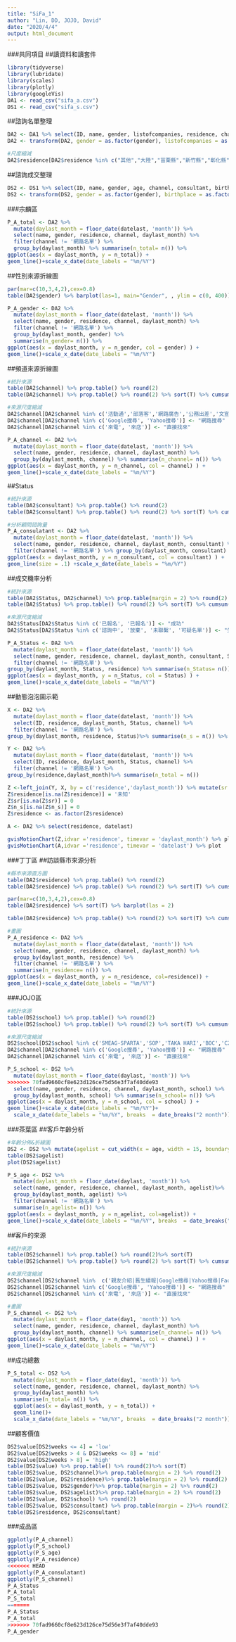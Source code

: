 ```yaml
---
title: "SiFa_1"
author: "Lin, DD, JOJO, David"
date: "2020/4/4"
output: html_document
---
```

###共同項目
##讀資料和讀套件
```r
library(tidyverse)
library(lubridate)
library(scales)
library(plotly)
library(googleVis)
DA1 <- read_csv("sifa_a.csv")
DS1 <- read_csv("sifa_s.csv")
```

##諮詢名單整理
```r
DA2 <- DA1 %>% select(ID, name, gender, listofcompanies, residence, channel, consultant, country, Status, referrals, datelast)
DA2 <- transform(DA2, gender = as.factor(gender), listofcompanies = as.factor(listofcompanies), consultant = as.factor(consultant), country = as.factor(country), referrals = as.factor(referrals))

#尺度縮減
DA2$residence[DA2$residence %in% c("其他","大陸","苗栗縣","新竹縣","彰化縣","南投縣","屏東縣","基隆市","雲林縣","嘉義縣","嘉義縣","宜蘭縣","花蓮縣","嘉義市","臺東縣")] <- "全部其他"
```

##諮詢成交整理
```r
DS2 <- DS1 %>% select(ID, name, gender, age, channel, consultant, birthplace, residence, marriage, area, school, daylast, day1, weeks)
DS2 <- transform(DS2, gender = as.factor(gender), birthplace = as.factor(birthplace), residence = as.factor(residence), consultant = as.factor(consultant), marriage = as.factor(marriage), area = as.factor(area))
```

###宗麟區

```r
P_A_total <- DA2 %>% 
  mutate(daylast_month = floor_date(datelast, 'month')) %>% 
  select(name, gender, residence, channel, daylast_month) %>% 
  filter(channel != '網路名單') %>%
  group_by(daylast_month) %>% summarise(n_total= n()) %>%
ggplot(aes(x = daylast_month, y = n_total)) +
geom_line()+scale_x_date(date_labels = "%m/%Y")
```

##性別來源折線圖
```r
par(mar=c(10,3,4,2),cex=0.8)
table(DA2$gender) %>% barplot(las=1, main="Gender", , ylim = c(0, 400))

P_A_gender <- DA2 %>% 
  mutate(daylast_month = floor_date(datelast, 'month')) %>% 
  select(name, gender, residence, channel, daylast_month) %>% 
  filter(channel != '網路名單') %>%
  group_by(daylast_month, gender) %>% 
  summarise(n_gender= n()) %>%
ggplot(aes(x = daylast_month, y = n_gender, col = gender) ) +
geom_line()+scale_x_date(date_labels = "%m/%Y")
```

##頻道來源折線圖
```r
#統計來源
table(DA2$channel) %>% prop.table() %>% round(2) 
table(DA2$channel) %>% prop.table() %>% round(2) %>% sort(T) %>% cumsum()

#來源尺度縮減
DA2$channel[DA2$channel %in% c('活動通','部落客','網路廣告','公務出差','文宣海報','企業合作', '遊學說明會','聯盟網','舊生轉介紹','其他')] <- "其它"
DA2$channel[DA2$channel %in% c('Google搜尋', 'Yahoo搜尋')] <- "網路搜尋"
DA2$channel[DA2$channel %in% c('來電', '來店')] <- "直接找來"

P_A_channel <- DA2 %>% 
  mutate(daylast_month = floor_date(datelast, 'month')) %>% 
  select(name, gender, residence, channel, daylast_month) %>% 
  group_by(daylast_month, channel) %>% summarise(n_channel= n()) %>%
ggplot(aes(x = daylast_month, y = n_channel, col = channel) ) +
geom_line()+scale_x_date(date_labels = "%m/%Y")
```

##Status
```r
#統計來源
table(DA2$consultant) %>% prop.table() %>% round(2) 
table(DA2$consultant) %>% prop.table() %>% round(2) %>% sort(T) %>% cumsum()

#分析顧問諮詢量
P_A_consulatant <- DA2 %>% 
  mutate(daylast_month = floor_date(datelast, 'month')) %>% 
  select(name, gender, residence, channel, daylast_month, consultant) %>% 
  filter(channel != '網路名單') %>% group_by(daylast_month, consultant) %>% summarise(n_consultant= n()) %>%
ggplot(aes(x = daylast_month, y = n_consultant, col = consultant) ) +
geom_line(size = .1) +scale_x_date(date_labels = "%m/%Y")
```
##成交機率分析
```r
#統計來源
table(DA2$Status, DA2$channel) %>% prop.table(margin = 2) %>% round(2) 
table(DA2$Status) %>% prop.table() %>% round(2) %>% sort(T) %>% cumsum()

#來源尺度縮減
DA2$Status[DA2$Status %in% c('已報名', '已報名')] <- "成功"
DA2$Status[DA2$Status %in% c('諮詢中', '放棄', '未聯繫', '可疑名單')] <- "失敗"

P_A_Status <- DA2 %>% 
  mutate(daylast_month = floor_date(datelast, 'month')) %>% 
  select(name, gender, residence, channel, daylast_month, consultant, Status) %>% 
  filter(channel != '網路名單') %>%
group_by(daylast_month, Status, residence) %>% summarise(n_Status= n()) %>%
ggplot(aes(x = daylast_month, y = n_Status, col = Status) ) +
geom_line()+scale_x_date(date_labels = "%m/%Y")
```

##動態泡泡圖示範
```r
X <- DA2 %>% 
  mutate(daylast_month = floor_date(datelast, 'month')) %>% 
  select(ID, residence, daylast_month, Status, channel) %>% 
  filter(channel != '網路名單') %>%
group_by(daylast_month, residence, Status)%>% summarise(n_s = n()) %>% ungroup() %>% filter(Status == '成功') %>% select('residence','daylast_month', 'n_s')

Y <- DA2 %>% 
  mutate(daylast_month = floor_date(datelast, 'month')) %>% 
  select(ID, residence, daylast_month, Status, channel) %>% 
  filter(channel != '網路名單') %>%
group_by(residence,daylast_month)%>% summarise(n_total = n()) 

Z <-left_join(Y, X, by = c('residence','daylast_month')) %>% mutate(sr = n_s/n_total) %>% select(residence, daylast_month)
Z$residence[is.na(Z$residence)] = '未知'
Z$sr[is.na(Z$sr)] = 0
Z$n_s[is.na(Z$n_s)] = 0
Z$residence <- as.factor(Z$residence)

A <- DA2 %>% select(residence, datelast)

gvisMotionChart(Z,idvar ='residence', timevar = 'daylast_month') %>% plot
gvisMotionChart(A,idvar ='residence', timevar = 'datelast') %>% plot
```

###丁丁區
##訪談縣市來源分析
```r
#縣市來源直方圖
table(DA2$residence) %>% prop.table() %>% round(2) 
table(DA2$residence) %>% prop.table() %>% round(2) %>% sort(T) %>% cumsum()

par(mar=c(10,3,4,2),cex=0.8)
table(DA2$residence) %>% sort(T) %>% barplot(las = 2)
```

```r



table(DA2$residence) %>% prop.table() %>% round(2) %>% sort(T) %>% cumsum()

#畫圖
P_A_residence <- DA2 %>% 
  mutate(daylast_month = floor_date(datelast, 'month')) %>% 
  select(name, gender, residence, channel, daylast_month) %>% 
  group_by(daylast_month, residence) %>%
  filter(channel != '網路名單') %>%
  summarise(n_residence= n()) %>%
ggplot(aes(x = daylast_month, y = n_residence, col=residence)) +
geom_line()+scale_x_date(date_labels = "%m/%Y")
```


###JOJO區
```r
#統計來源
table(DS2$school) %>% prop.table() %>% round(2) 
table(DS2$school) %>% prop.table() %>% round(2) %>% sort(T) %>% cumsum()

#來源尺度縮減
DS2$school[DS2$school %in% c('SMEAG-SPARTA','SOP','TAKA HARI','BOC','C2','CDU','CEA','CELLA-Uni','CG-Sparta','CIJ-SPARTA','CIP','CNN','EEC','EG','Genius','IMS-Ayala','MeRise','MK','OKEA','QQ-IT PARK','WALES')] <- "其它"
DA2$channel[DA2$channel %in% c('Google搜尋', 'Yahoo搜尋')] <- "網路搜尋"
DA2$channel[DA2$channel %in% c('來電', '來店')] <- "直接找來"

P_S_school <- DS2 %>% 
  mutate(daylast_month = floor_date(daylast, 'month')) %>% 
>>>>>>> 70fad9660cf8e623d126ce75d56e3f7af40dde93
  select(name, gender, residence, channel, daylast_month, school) %>% 
  group_by(daylast_month, school) %>% summarise(n_school= n()) %>%
ggplot(aes(x = daylast_month, y = n_school, col = school) ) +
geom_line()+scale_x_date(date_labels = "%m/%Y")+
  scale_x_date(date_labels = "%m/%Y", breaks  = date_breaks("2 month"))
```


###茶葉區
##客戶年齡分析
```r
#年齡分佈&折線圖
DS2 <- DS2 %>% mutate(agelist = cut_width(x = age, width = 15, boundary = 0, closed ="left"))
table(DS2$agelist)  
plot(DS2$agelist)

P_S_age <- DS2 %>% 
  mutate(daylast_month = floor_date(daylast, 'month')) %>% 
  select(name, gender, residence, channel, daylast_month, agelist)%>%
  group_by(daylast_month, agelist) %>%
  filter(channel != '網路名單') %>%
  summarise(n_agelist= n()) %>%
ggplot(aes(x = daylast_month, y = n_agelist, col=agelist)) +
geom_line()+scale_x_date(date_labels = "%m/%Y", breaks  = date_breaks("2 month"))
```


##客戶的來源
```r
#統計來源
table(DS2$channel) %>% prop.table() %>% round(2)%>% sort(T) 
table(DS2$channel) %>% prop.table() %>% round(2) %>% sort(T) %>% cumsum()

#來源尺度縮減
DS2$channel[DS2$channel %in%  c('親友介紹|舊生續報|Google搜尋|Yahoo搜尋|Facebook|網路廣告|文宣海報|報章雜誌|學校訊息|業務代表|舊生轉介紹|遊學說明會|線上英文轉介紹|企業合作|部落客|聯盟網|活動通|Line@|PTT|其他|旅展|來電|來店|公務出差', '展覽', '活動通', '同業請新飛代送', 'PTT', '舊生續報', '學校訊息', '遊學說明會', '部落客', '企業合作')] <- "其它"
DS2$channel[DS2$channel %in% c('Google搜尋', 'Yahoo搜尋')] <- "網路搜尋"
DS2$channel[DS2$channel %in% c('來電', '來店')] <- "直接找來"

#畫圖
P_S_channel <- DS2 %>% 
  mutate(daylast_month = floor_date(day1, 'month')) %>% 
  select(name, gender, residence, channel, daylast_month) %>% 
  group_by(daylast_month, channel) %>% summarise(n_channel= n()) %>%
ggplot(aes(x = daylast_month, y = n_channel, col = channel) ) +
geom_line()+scale_x_date(date_labels = "%m/%Y")
```

##成功總數
```r
P_S_total <- DS2 %>% 
  mutate(daylast_month = floor_date(day1, 'month')) %>% 
  select(name, gender, residence, channel, daylast_month) %>% 
  group_by(daylast_month) %>% 
  summarise(n_total= n()) %>%
  ggplot(aes(x = daylast_month, y = n_total)) + 
  geom_line()+
  scale_x_date(date_labels = "%m/%Y", breaks  = date_breaks("2 month"))
```

##顧客價值
```r
DS2$value[DS2$weeks <= 4] = 'low'
DS2$value[DS2$weeks > 4 & DS2$weeks <= 8] = 'mid'
DS2$value[DS2$weeks > 8] = 'high'
table(DS2$value) %>% prop.table() %>% round(2)%>% sort(T)
table(DS2$value, DS2$channel)%>% prop.table(margin = 2) %>% round(2)
table(DS2$value, DS2$residence)%>% prop.table(margin = 2) %>% round(2)
table(DS2$value, DS2$gender)%>% prop.table(margin = 2) %>% round(2)
table(DS2$value, DS2$agelist)%>% prop.table(margin = 2) %>% round(2)
table(DS2$value, DS2$school) %>% round(2)
table(DS2$value, DS2$consultant) %>% prop.table(margin = 2)%>% round(2)
table(DS2$residence, DS2$consultant)
```



###成品區
```r
ggplotly(P_A_channel)
ggplotly(P_S_school)
ggplotly(P_S_age)
ggplotly(P_A_residence)
<<<<<<< HEAD
ggplotly(P_A_consulatant)
ggplotly(P_S_channel)
P_A_Status
P_A_total
P_S_total
=======
P_A_Status
P_A_total
>>>>>>> 70fad9660cf8e623d126ce75d56e3f7af40dde93
P_A_gender
```